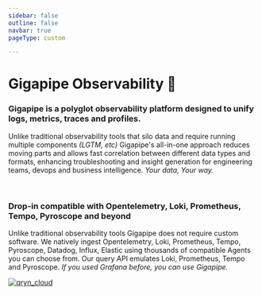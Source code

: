 ```yaml
---
sidebar: false
outline: false
navbar: true
pageType: custom

---
```



<Docs />

<div className="custom-content">

<h1>Gigapipe Observability 🔮</h1>

<h3> Gigapipe is a polyglot observability platform designed to unify logs, metrics, traces and profiles. </h3>

Unlike traditional observability tools that silo data and require running multiple components _(LGTM, etc)_ Gigapipe's all-in-one approach reduces moving parts and allows fast correlation between different data types and formats, enhancing troubleshooting and insight generation for engineering teams, devops and business intelligence. _Your data, Your way._

<br/>

<h3> Drop-in compatible with Opentelemetry, Loki, Prometheus, Tempo, Pyroscope and beyond </h3>

Unlike traditional observability tools Gigapipe does not require custom software. We natively ingest Opentelemetry, Loki, Prometheus, Tempo, Pyroscope, Datadog, Influx, Elastic using thousands of compatible Agents you can choose from. Our query API emulates Loki, Prometheus, Tempo and Pyroscope. _If you used Grafana before, you can use Gigapipe._

<a href="/about"><img src="/qryn_cloud.png" alt="qryn_cloud" /></a>

</div>
<div className="custom-footer">
<Footer />
</div>
